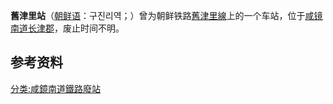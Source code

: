 {{unreferenced|time=2015-02-15T17:15:32+00:00}}
{{朝鮮半島車站資訊
|公司色 = black
|文字色 = 
|站名 = 舊津里站
|圖片 = 
|pxl = 
|圖片說明 =
|前一站 = [[黄草岭站|黄草岭]]
|前一站距離 = 
|後一站距離 = 
|後一站 = 
|諺文 = 구진리역
|朝鮮漢字 = 舊津里驛
|文觀部式 = 
|馬-賴式 =
|副站名 = 
|車站編號 = 
|停站路線數 = 
|所屬公司 = [[朝鲜总督府铁道局|朝鲜总督府铁道局]]
|所屬路線 = [[舊津里線|舊津里線]]
|距離 = 
|起點站 = [[黄草岭站|黄草岭]]
|所在地 = [[咸镜南道|咸镜南道]][[长津郡|长津郡]]
|車站構造 = 地面车站
|月台配置 = 
|啟用年月日 = 
|廢站年月日 = 
|上下車人次 = 
|統計年度 = 
|轉車 = 
|備註 = 
|全寬備註 = 
}}

'''舊津里站'''（[[朝鲜语|朝鲜语]]：구진리역；{{lang|ko|舊津里驛}}）曾为朝鲜铁路[[舊津里線|舊津里線]]上的一个车站，位于[[咸镜南道|咸镜南道]][[长津郡|长津郡]]，废止时间不明。

==参考资料==
{{reflist}}

{{舊津里線}}

[[分类:咸鏡南道鐵路廢站|分类:咸鏡南道鐵路廢站]]